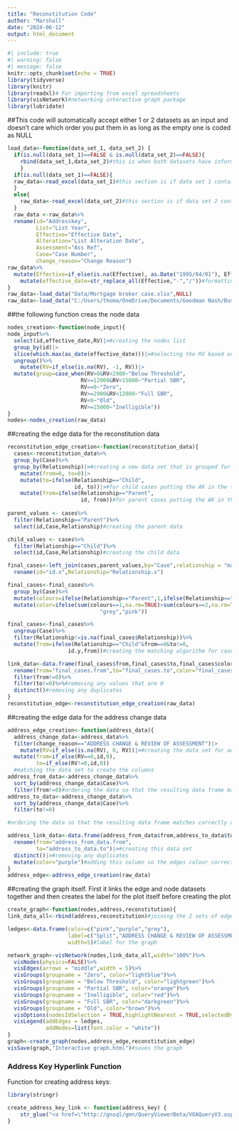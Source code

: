 ```yaml
---
title: "Reconstitution Code"
author: "Marshall"
date: "2024-06-12"
output: html_document
---
```


```r
#| include: true
#| warning: false
#| message: false
knitr::opts_chunk$set(echo = TRUE)
library(tidyverse)
library(knitr)
library(readxl)# For importing from excel spreadsheets
library(visNetwork)#networking interactive graph package
library(lubridate)

```

##This code will automatically accept either 1 or 2 datasets as an input and doesn't care which order you put them in as long as the empty one is coded as NULL


```r

load_data<-function(data_set_1, data_set_2) {
  if(is.null(data_set_1)==FALSE & is.null(data_set_2)==FALSE){
    rbind(data_set_1,data_set_2)#this is when both datasets have information in them
    }
  if(is.null(data_set_1)==FALSE){
  raw_data<-read_excel(data_set_1)#this section is if data set 1 contains the information
  }
  else{
    raw_data<-read_excel(data_set_2)#this section is if data set 2 contains the information
  }
  raw_data <-raw_data%>%
  rename(id="Addresskey",
         List="List Year",
         Effective="Effective Date",
         Alteration="List Alteration Date",
         Assessment="Ass Ref",
         Case="Case Number",
         change_reason="Change Reason")
raw_data%>%
  mutate(Effective=if_else(is.na(Effective), as.Date("1995/04/01"), Effective))%>%
    mutate(effective_date=str_replace_all(Effective,"-","/"))#formatting the dates to be better
} 
raw_data<-load_data("Data/Mortgage broker case.xlsx",NULL)
raw_data<-load_data("C:/Users/thoma/OneDrive/Documents/Goodman Nash/Business-Rates/Data/Part 2 AK11002881000.xlsx","C:/Users/thoma/OneDrive/Documents/Goodman Nash/Business-Rates/Data/Part 1 AK11002881000.xlsx")
```

##the following function creas the node data

```r

nodes_creation<-function(node_input){
node_input%>%
  select(id,effective_date,RV)|>#creating the nodes list
  group_by(id)|>
  slice(which.max(as_date(effective_date)))|>#selecting the RV based on the most recent entry for each id
  ungroup()%>%
    mutate(RV=if_else(is.na(RV), -1, RV))|>
  mutate(group=case_when(RV>0&RV<2900~"Below Threshold",
                       RV>=12000&RV<15000~"Partial SBR",
                       RV==0~"Zero",
                       RV>=2900&RV<12000~"Full SBR",
                       RV<0~"Old",
                       RV>=15000~"Inelligible"))
}
nodes<-nodes_creation(raw_data)
```
##creating the edge data for the reconstitution data

```r
reconstitution_edge_creation<-function(reconstitution_data){
  cases<-reconstitution_data%>%
  group_by(Case)%>%
  group_by(Relationship)|>#creating a new data set that is grouped for checking purposes
    mutate(from=0, to=0)|>
    mutate(to=ifelse(Relationship=="Child",
                     id, to))|>#for child cases putting the AK in the to column 
    mutate(from=ifelse(Relationship=="Parent",
                       id, from))#for parent cases putting the AK in the from column
  
parent_values <- cases%>%
  filter(Relationship=="Parent")%>%
  select(id,Case,Relationship)#creating the parent data

child_values <- cases%>%
  filter(Relationship=="Child")%>%
  select(id,Case,Relationship)#creating the child data

final_cases<-left_join(cases,parent_values,by="Case",relationship = "many-to-many")|>#binds the parent data to the cases dataset
  rename(id="id.x",Relationship="Relationship.x")

final_cases<-final_cases%>%
  group_by(Case)%>%
  mutate(colours=ifelse(Relationship=="Parent",1,ifelse(Relationship=="Child",2,NA)))|>
  mutate(color=ifelse(sum(colours==1,na.rm=TRUE)>sum(colours==2,na.rm=TRUE)/2,
                             "grey","pink"))

final_cases<-final_cases%>%
  ungroup(Case)%>%
  filter(Relationship!=is.na(final_cases$Relationship))%>%
  mutate(from=ifelse(Relationship=="Child"&from==0&to!=0,
                   id.y,from))#creating the matching algorithm for cases to create the from and to column

link_data<-data.frame(final_cases$from,final_cases$to,final_cases$color)|>
  rename(from="final_cases.from",to="final_cases.to",color="final_cases.color")|>#the reconstitution data frame
  filter(from!=0)%>%
  filter(to!=0)%>%#removing any values that are 0
  distinct()#removing any duplicates
}
reconstitution_edge<-reconstitution_edge_creation(raw_data)
```
##creating the edge data for the address change data

```r
address_edge_creation<-function(address_data){
  address_change_data<-address_data%>%
  filter(change_reason=="ADDRESS CHANGE & REVIEW OF ASSESSMENT")|>
    mutate(RV=if_else(is.na(RV), 0, RV))|>#creating the data set for address changes
  mutate(from=if_else(RV==0,id,0),
         to=if_else(RV!=0,id,0))
  #matching the data set to create the columns
address_from_data<-address_change_data%>%
  sort_by(address_change_data$Case)%>%
  filter(from!=0)#ordering the data so that the resulting data frame matches correctly and then filtering out the irrelevant data for one half of the data set
address_to_data<-address_change_data%>%
  sort_by(address_change_data$Case)%>%
  filter(to!=0)

#ordering the data so that the resulting data frame matches correctly and then filtering out the irrelevant data for one half of the data set

address_link_data<-data.frame(address_from_data$from,address_to_data$to)%>%
  rename(from="address_from_data.from",
         to="address_to_data.to")|>#creating this data set
  distinct()|>#removing any duplicates
  mutate(color="purple")#adding this column so the edges colour correctly in the graph
}
address_edge<-address_edge_creation(raw_data)
```
##creating the graph itself. First it links the edge and node datasets together and then creates the label for the plot itself before creating the plot


```r

create_graph<-function(nodes,address,reconstitution){
link_data_all<-rbind(address,reconstitution)#joining the 2 sets of edge data together

ledges<-data.frame(color=c("pink","purple","grey"),
                   label=c("Split","ADDRESS CHANGE & REVIEW OF ASSESSMENT","Merge"),
                   width=5)#label for the graph

network_graph<-visNetwork(nodes,link_data_all,width="100%")%>%
  visNodes(physics=FALSE)%>%
  visEdges(arrows = "middle",width = 5)%>%
  visGroups(groupname = "Zero", color="lightblue")%>%
  visGroups(groupname = "Below Threshold", color="lightgreen")%>%
  visGroups(groupname = "Partial SBR", color="orange")%>%
  visGroups(groupname = "Inelligible", color="red")%>%
  visGroups(groupname = "Full SBR", color="darkgreen")%>%
  visGroups(groupname = "Old", color="brown")%>%
  visOptions(nodesIdSelection = TRUE,highlightNearest = TRUE,selectedBy = "group",manipulation = TRUE)%>%
  visLegend(addEdges = ledges,
            addNodes=list(font.color = "white"))
}
graph<-create_graph(nodes,address_edge,reconstitution_edge)
visSave(graph,"Interactive graph.html")#saves the graph

```

### Address Key Hyperlink Function
Function for creating address keys:
```r
library(stringr)

create_address_key_link <- function(address_key) {
    str_glue("<a href=\"http://gnsql/gmn/QueryViewerBeta/VOAQueryV3.aspx?AddKey={address_key}\">{address_key}</a>")
}
```



